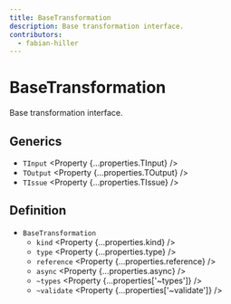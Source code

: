 ```yaml
---
title: BaseTransformation
description: Base transformation interface.
contributors:
  - fabian-hiller
---
```



# BaseTransformation

Base transformation interface.

## Generics

- `TInput` <Property {...properties.TInput} />
- `TOutput` <Property {...properties.TOutput} />
- `TIssue` <Property {...properties.TIssue} />

## Definition

- `BaseTransformation`
  - `kind` <Property {...properties.kind} />
  - `type` <Property {...properties.type} />
  - `reference` <Property {...properties.reference} />
  - `async` <Property {...properties.async} />
  - `~types` <Property {...properties['~types']} />
  - `~validate` <Property {...properties['~validate']} />
